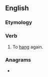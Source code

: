 ==English==

===Etymology===
{{prefix|en|re|hang}}

===Verb===
{{en-verb|rehangs|rehanging|rehanged|past2=rehung|rehanged|past_ptc2=rehung}}

# To [[hang]] again.

===Anagrams===
* {{anagrams|en|a=aeghnr|Hagner|Hanger|Rhegan|hanger}}